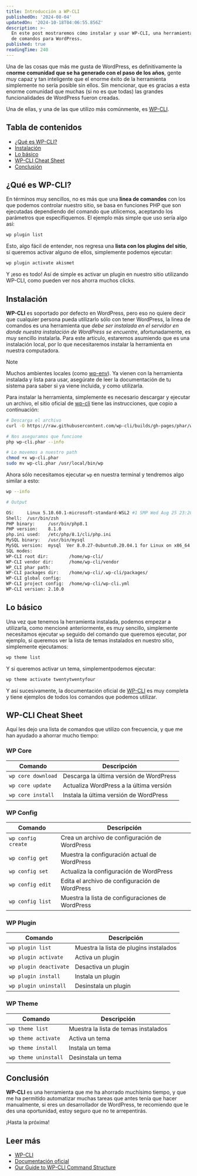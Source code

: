 ```yaml
---
title: Introducción a WP-CLI
publishedOn: '2024-08-04'
updatedOn: '2024-10-18T04:06:55.856Z'
description: >-
  En este post mostraremos cómo instalar y usar WP-CLI, una herramienta de línea
  de comandos para WordPress.
published: true
readingTime: 240
---
```

Una de las cosas que más me gusta de WordPress, es definitivamente la e**norme 
comunidad que se ha generado con el paso de los años**, gente muy capaz y tan 
inteligente que el enorme éxito de la herramienta simplemente no sería 
posible sin ellos. Sin mencionar, que es gracias a esta enorme comunidad que muchas 
(si no es que todas) las grandes funcionalidades de WordPress fueron creadas.

Una de ellas, y una de las que utilizo más comúnmente, es [WP-CLI](https://wp-cli.org/).

## Tabla de contenidos

- [¿Qué es WP-CLI?](#qué-es-wp-cli)
- [Instalación](#instalación)
- [Lo básico](#lo-básico)
- [WP-CLI Cheat Sheet](#wp-cli-cheat-sheet)
- [Conclusión](#conclusión)

## ¿Qué es WP-CLI?

En términos muy sencillos, no es más que una **linea de comandos** con los que 
podemos controlar nuestro sitio, se basa en funciones PHP que son ejecutadas 
dependiendo del comando que utilicemos, aceptando los parámetros que especifiquemos. 
El ejemplo más simple que uso sería algo así:

```bash
wp plugin list
```

Esto, algo fácil de entender, nos regresa una **lista con los plugins del sitio**, 
si queremos activar alguno de ellos, simplemente podemos ejecutar:

```bash
wp plugin activate akismet
```

Y ¡eso es todo! Así de simple es activar un plugin en nuestro sitio utilizando 
WP-CLI, como pueden ver nos ahorra muchos clicks.

## Instalación

**WP-CLI** es soportado por defecto en WordPress, pero eso no quiere decir que 
cualquier persona pueda utilizarlo sólo con tener WordPress, la linea de comandos 
es una herramienta que _debe ser instalada en el servidor en donde nuestra 
instalación de WordPress se encuentre_, afortunadamente, es muy sencillo instalarla. 
Para este artículo, estaremos asumiendo que es una instalación local, por lo que 
necesitaremos instalar la herramienta en nuestra computadora.

> [!NOTE]
> Muchos ambientes locales (como [wp-env](https://youtu.be/K5Uxc3H-kaU?si=H93NqzLg-DsPWJW1)). 
> Ya vienen con la herramienta instalada y lista para usar, asegúrate de leer la 
> documentación de tu sistema para saber si ya viene incluida, y como utilizarla.

Para instalar la herramienta, simplemente es necesario descargar y ejecutar un archivo, 
el sitio oficial de [wp-cli](https://wp-cli.org/#installing) tiene las instrucciones, 
que copio a continuación:

```bash
# Descarga el archivo
curl -O https://raw.githubusercontent.com/wp-cli/builds/gh-pages/phar/wp-cli.phar

# Nos aseguramos que funcione
php wp-cli.phar --info

# Lo movemos a nuestro path
chmod +x wp-cli.phar
sudo mv wp-cli.phar /usr/local/bin/wp
```

Ahora sólo necesitamos ejecutar `wp` en nuestra terminal y tendremos algo similar a esto:

```bash
wp --info

# Output

OS:     Linux 5.10.60.1-microsoft-standard-WSL2 #1 SMP Wed Aug 25 23:20:18 UTC 2021 x86_64
Shell:  /usr/bin/zsh
PHP binary:     /usr/bin/php8.1
PHP version:    8.1.0
php.ini used:   /etc/php/8.1/cli/php.ini
MySQL binary:   /usr/bin/mysql
MySQL version:  mysql  Ver 8.0.27-0ubuntu0.20.04.1 for Linux on x86_64 ((Ubuntu))
SQL modes:
WP-CLI root dir:        /home/wp-cli/
WP-CLI vendor dir:      /home/wp-cli/vendor
WP_CLI phar path:
WP-CLI packages dir:    /home/wp-cli/.wp-cli/packages/
WP-CLI global config:
WP-CLI project config:  /home/wp-cli/wp-cli.yml
WP-CLI version: 2.10.0
```

## Lo básico

Una vez que tenemos la herramienta instalada, podemos empezar a utilizarla,
como mencioné anteriormente, es muy sencillo, simplemente necesitamos ejecutar
`wp` seguido del comando que queremos ejecutar, por ejemplo, si queremos ver la lista 
de temas instalados en nuestro sitio, simplemente ejecutamos:

```bash
wp theme list
```

Y si queremos activar un tema, simplementpodemos ejecutar:

```bash
wp theme activate twentytwentyfour
```

Y así sucesivamente, la documentación oficial de [WP-CLI](https://developer.wordpress.org/cli/commands/)
es muy completa y tiene ejemplos de todos los comandos que podemos utilizar.

## WP-CLI Cheat Sheet

Aquí les dejo una lista de comandos que utilizo con frecuencia, y que me han
ayudado a ahorrar mucho tiempo:

### WP Core

| Comando | Descripción |
|---------|-------------|
| `wp core download` | Descarga la última versión de WordPress |
| `wp core update` | Actualiza WordPress a la última versión |
| `wp core install` | Instala la última versión de WordPress |

### WP Config

| Comando | Descripción |
|---------|-------------|
| `wp config create` | Crea un archivo de configuración de WordPress |
| `wp config get` | Muestra la configuración actual de WordPress |
| `wp config set` | Actualiza la configuración de WordPress |
| `wp config edit` | Edita el archivo de configuración de WordPress |
| `wp config list` | Muestra la lista de configuraciones de WordPress |

### WP Plugin

| Comando | Descripción |
|---------|-------------|
| `wp plugin list` | Muestra la lista de plugins instalados |
| `wp plugin activate` | Activa un plugin |
| `wp plugin deactivate` | Desactiva un plugin |
| `wp plugin install` | Instala un plugin |
| `wp plugin uninstall` | Desinstala un plugin |

### WP Theme

| Comando | Descripción |
|---------|-------------|
| `wp theme list` | Muestra la lista de temas instalados |
| `wp theme activate` | Activa un tema |
| `wp theme install` | Instala un tema |
| `wp theme uninstall` | Desinstala un tema |

## Conclusión

**WP-CLI** es una herramienta que me ha ahorrado muchísimo tiempo, y que me ha
permitido automatizar muchas tareas que antes tenía que hacer manualmente, si
eres un desarrollador de WordPress, te recomiendo que le des una oportunidad,
estoy seguro que no te arrepentirás.

¡Hasta la próxima!

## Leer más

- [WP-CLI](https://wp-cli.org/)
- [Documentación oficial](https://developer.wordpress.org/cli/commands/)
- [Our Guide to WP-CLI Command Structure](https://deliciousbrains.com/wpcli-command-structure-guide/)
